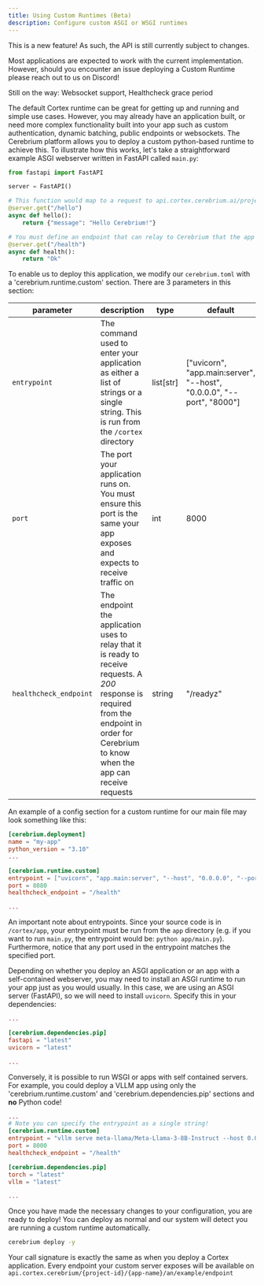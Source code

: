 ```yaml
---
title: Using Custom Runtimes (Beta)
description: Configure custom ASGI or WSGI runtimes
---
```


<Note>
  This is a new feature! As such, the API is still currently subject to changes.

Most applications are expected to work with the current implementation.
However, should you encounter an issue deploying a Custom Runtime please
reach out to us on Discord!

Still on the way: Websocket support, Healthcheck grace period

</Note>

The default Cortex runtime can be great for getting up and running and simple use cases. However, you may already have an application built, or need
more complex functionality built into your app such as custom authentication, dynamic batching, public endpoints or websockets.
The Cerebrium platform allows you to deploy a custom python-based runtime to achieve this. To illustrate how this works, let's
take a straightforward example ASGI webserver written in FastAPI called `main.py`:

```python
from fastapi import FastAPI

server = FastAPI()

# This function would map to a request to api.cortex.cerebrium.ai/project-id/app-name/hello
@server.get("/hello")
async def hello():
    return {"message": "Hello Cerebrium!"}

# You must define an endpoint that can relay to Cerebrium that the app is ready to receive requests
@server.get("/health")
async def health():
    return "Ok"
```

To enable us to deploy this application, we modify our `cerebrium.toml` with a 'cerebrium.runtime.custom' section.
There are 3 parameters in this section:

| parameter              | description                                                                                                                                                                                      | type       | default                                                                |
| ---------------------- | ------------------------------------------------------------------------------------------------------------------------------------------------------------------------------------------------ | ---------- | ---------------------------------------------------------------------- |
| `entrypoint`           | The command used to enter your application as either a list of strings or a single string. This is run from the `/cortex` directory                                                              | list\[str] | \["uvicorn", "app.main:server", "--host", "0.0.0.0", "--port", "8000"] |
| `port`                 | The port your application runs on. You must ensure this port is the same your app exposes and expects to receive traffic on                                                                      | int        | 8000                                                                   |
| `healthcheck_endpoint` | The endpoint the application uses to relay that it is ready to receive requests. A _200_ response is required from the endpoint in order for Cerebrium to know when the app can receive requests | string     | "/readyz"                                                              |

An example of a config section for a custom runtime for our main file may look something like this:

```toml
[cerebrium.deployment]
name = "my-app"
python_version = "3.10"
...

[cerebrium.runtime.custom]
entrypoint = ["uvicorn", "app.main:server", "--host", "0.0.0.0", "--port", "8080"]
port = 8080
healthcheck_endpoint = "/health"

...
```

An important note about entrypoints. Since your source code is in `/cortex/app`, your entrypoint must be run from the `app` directory
(e.g. if you want to run `main.py`, the entrypoint would be: `python app/main.py`). Furthermore, notice that any port used in the entrypoint
matches the specified port.

Depending on whether you deploy an ASGI application or an app with a self-contained webserver, you may need to install an ASGI runtime
to run your app just as you would usually. In this case, we are using an ASGI server (FastAPI), so we will need to install `uvicorn`.
Specify this in your dependencies:

```toml
...

[cerebrium.dependencies.pip]
fastapi = "latest"
uvicorn = "latest"

...
```

Conversely, it is possible to run WSGI or apps with self contained servers. For example, you could deploy
a VLLM app using only the 'cerebrium.runtime.custom' and 'cerebrium.dependencies.pip' sections and **no**
Python code!

```toml
...
# Note you can specify the entrypoint as a single string!
[cerebrium.runtime.custom]
entrypoint = "vllm serve meta-llama/Meta-Llama-3-8B-Instruct --host 0.0.0.0 --port 8000 --device cuda"
port = 8000
healthcheck_endpoint = "/health"

[cerebrium.dependencies.pip]
torch = "latest"
vllm = "latest"

...
```

Once you have made the necessary changes to your configuration, you are ready to deploy! You can deploy as normal
and our system will detect you are running a custom runtime automatically.

```bash
cerebrium deploy -y
```

Your call signature is exactly the same as when you deploy a Cortex application. Every endpoint your custom server exposes will be available on
`api.cortex.cerebrium/{project-id}/{app-name}/an/example/endpoint`
